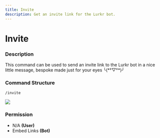 ```yaml
---
title: Invite
description: Get an invite link for the Lurkr bot.
---
```


# Invite

### Description

This command can be used to send an invite link to the Lurkr bot in a nice little message, bespoke made just for your eyes ╰(\*°▽°\*)╯

### Command Structure

```
/invite
```

![](https://i.imgur.com/6uPkfm6.png)

### **Permission**

* N/A **(User)**
* Embed Links **(Bot)**

